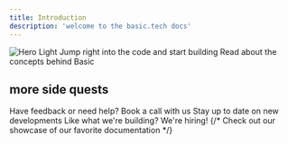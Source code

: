 ```yaml
---
title: Introduction
description: 'welcome to the basic.tech docs'
---
```


<Frame>
<img
  className="block"
  src="/images/hero_intro.png"
  alt="Hero Light"
/>
</Frame>


<CardGroup cols={2}>
  <Card
    title="Quickstart"
    icon="code"
    href="/quickstart"
  >
    Jump right into the code and start building
  </Card>
  <Card
    title="Learn More"
    icon="book"
    href="/more/overview"
  >
    Read about the concepts behind Basic
  </Card>
</CardGroup>

## more side quests

<CardGroup cols={3}>
  <Card
    title="Book a call"
    icon="phone"
    href="https://cal.com/basic"
  >
    Have feedback or need help? Book a call with us
  </Card>
  <Card
    title="Follow us on Twitter"
    icon="twitter"
    href="https://twitter.com/basic_db"
  >
    Stay up to date on new developments
  </Card>
  <Card
    title="Join the team"
    icon="heart"
    href="https://basic.tech/careers"
  >
    Like what we're building? We're hiring! 
  </Card>
  {/* <Card
    title="Get Inspiration"
    icon="stars"
    href="https://mintlify.com/showcase"
  >
    Check out our showcase of our favorite documentation
  </Card> */}
</CardGroup>
